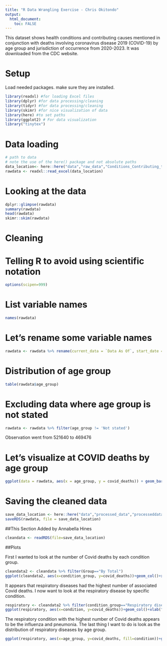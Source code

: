 ```yaml
---
title: "R Data Wrangling Exercise - Chris Okitondo"
output:
  html_document:
    toc: FALSE
---
```




This dataset shows health conditions and contributing causes mentioned in conjunction with deaths involving coronavirus disease 2019 (COVID-19) by age group and jurisdiction of occurrence from 2020-2023. It was downloaded from the CDC website.

# Setup
Load needed packages. make sure they are installed.

```r
library(readxl) #for loading Excel files
library(dplyr) #for data processing/cleaning
library(tidyr) #for data processing/cleaning
library(skimr) #for nice visualization of data 
library(here) #to set paths
library(ggplot2) # For data visualization
library("tinytex")
```


# Data loading
```r
# path to data
# note the use of the here() package and not absolute paths
data_location<- here::here("data","raw_data","Conditions_Contributing_to_COVID-19_Deaths_2020_2023.xlsx")
rawdata <- readxl::read_excel(data_location)
```




# Looking at the data
```r
dplyr::glimpse(rawdata)
summary(rawdata)
head(rawdata)
skimr::skim(rawdata)
```
# Cleaning

# Telling R to avoid using scientific notation
```r
options(scipen=999)
```


# List variable names
```r
names(rawdata)
```

# Let's rename some variable names
```r
rawdata <- rawdata %>% rename(current_data = `Data As Of`, start_date = `Start Date`, end_date = `End Date`, condition_group = `Condition Group`, condition = Condition, age_group = `Age Group`, covid_deaths = `COVID-19 Deaths`)
```


# Distribution of age group
```r
table(rawdata$age_group)
```

# Excluding data where age group is not stated
```r
rawdata <- rawdata %>% filter(age_group != 'Not stated')
```
Observation went from 521640 to 469476



# Let's visualize at COVID deaths by age group
```r
ggplot(data = rawdata, aes(x = age_group, y = covid_deaths)) + geom_bar(stat='identity', fill = "steelblue")
```

# Saving the cleaned data
```r
save_data_location <- here::here("data","processed_data","processeddata.rds")
saveRDS(rawdata, file = save_data_location)
```





##This Section Added by Annabella Hines

```r
cleandata <- readRDS(file=save_data_location)
```



##Plots

First I wanted to look at the number of Covid deaths by each condition group.
```r
cleandata2 <- cleandata %>% filter(Group=="By Total")
ggplot(cleandata2, aes(x=condition_group, y=covid_deaths))+geom_col()+xlab("Condition Group")+ylab("Covid Deaths")+ theme(axis.text.x = element_text(angle=13, size=5))
```
It appears that respiratory diseases had the highest number of associated Covid deaths. I now want to look at the respiratory disease by specific condition.
```r
respiratory <- cleandata2 %>% filter(condition_group=="Respiratory diseases")
ggplot(respiratory, aes(x=condition, y=covid_deaths))+geom_col()+xlab("Respiratory Condition")+ylab("Covid Deaths")+theme(axis.text.x = element_text(angle=13))
```
The respiratory condition with the highest number of Covid deaths appears to be the influenza and pneumonia.
The last thing I want to do is look as the distribution of respiratory diseases by age group.
```r
ggplot(respiratory, aes(x=age_group, y=covid_deaths, fill=condition))+geom_col()+theme(legend.key.size = unit(0.25, 'cm'), axis.text.x = element_text(angle=90))+ylab("Covid Deaths")+ xlab("Age Group")
```


